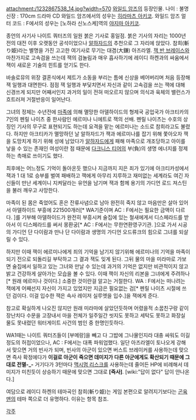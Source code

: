 attachment:/1232867538_14.jpg?width=570
[[와일드 암즈]]의 등장인물.
나이 : 불명 신장 : 170cm
드라마 CD 와일드 암즈에서의 성우는 [[히라마츠 아키코]].
와일드 암즈 얼터 코드 : F에서의 성우는 [노하라 신노스케]역의 [[야지마 아키코]].

종언의 사기사 나이트 쿼터즈의 일원 붉은 기사로 홍일점. 붉은 기사의 자리는 1000년 전의 대전 이후 오랫동안 공석이었으나 [[알하자드]]의 추천으로 그 자리에 앉았다. 참희(斬り姫)라는 별명을 가진 고고한 여기사로 무기는 대겸(大鎌) 아즈라엘. [[잭 반 브레이스]]와 마찬가지로 고속검을 쓰는데 잭의 검놀림과 매우 흡사하기에 레이디 하켄과의 싸움에서 잭이 새로운 기술의 힌트를 얻기도 한다.

바솔로뮤의 위장 결혼식에서 제트가 소동을 부리는 틈에 신상을 베어버리며 처음 등장해 잭 일행과 대면한다. 점점 잭 일행과 부딫치면서 자신과 같이 고속검을 쓰는 잭에 대해 신경쓰게 되지만 어째서인지 과거의 일이 전혀 떠오르지 않으며 의식과 육체의 밸런스가 흐트러져 거절반응이 일어난다.

그녀의 정체는 수년전에 [[마족]]에 의해 멸망한 아델하이드의 형제국 공업국가 아크티카의 7인의 펜릴 나이츠 중 한사람인 에르미나 니에트로 잭의 선배. 펜릴 나이츠는 수호의 상징인 기사의 무구로 표현되기도 하는데 요격을 맡는 에르미나는 소드로 참희라고도 불렸다. 하지만 아크티카가 멸망하던 날 알하자드가 잭과 에르미나를 잡기 위해 쫓아오자 잭을 도망치게 하기 위해 성에 남았다가 [[알하자드]]에게 패해 마족으로 개조당하고 아이를 낳을 수 있는 존재인 여성이란 점 때문에 [[다크니스 티어]]의 부(負)의 생명 에너지를 정제하는 촉매로 쓰이기도 했다.

{{{#!html
<script type="text/javascript" src="http://ext.nicovideo.jp/thumb_watch/sm3464003"></script><noscript><a href="http://www.nicovideo.jp/watch/sm3464003">【ニコニコ動画】ワイルドアームズ　エルミナイベント</a></noscript>
}}}
최후에는 어느정도 기억이 돌아온듯 했으나 지금까지 지은 죄가 있기에 아크티카성에서 잭과 1 대 1로 승부를 벌여 패배하고 잭에게 아무리 지루하고 재미없는 세계라도 여긴 자신들이 만난 세계이니 지켜달라는 유언을 남기며 잭과 함께 용기의 가디언 로드 져스틴을 불러 깨우고 사망한다.

마족이 된 몸은 죽었어도 혼은 잔류사념으로 남아 완전히 죽지 않고 마음만은 살아 있어서 아델하이드 부흥에 221500개러[* WA기준이며 AC : F에서는 필요한 금액이 다르다. ]를 기부해 아델하이드가 완전히 부흥시켜 술집에 있는 철새에게서 디스페라드를 받아서 이 디스페라드를 써서 몽환궁[* AC : F에서는 무한연환영구기관. ]으로 가서 시공의 가디언 단 다이람과 만나 단 다이람과 생명의 가디언 오드류크의 힘으로 그녀를 되살릴 수 있다.

하지만 이때 잭이 에르미나에게 죄의 기억을 남기지 않기위해 에르미나의 기억을 마족이 되기 전으로 되돌리길 부탁하고 그 결과 잭도 잊게 된다. 그뒤 물의 마을 미라마로 가보면 술집에서 일하고 있는 그녀와 만날 수 있는데 과거의 기억은 없지만 비관적이지 않고 밝고 건강하게 살아가는 모습을 볼 수 있다. 이때 잭이 자신의 리본을 그녀에게 주려하나[* 원래 에르미나 것이다.] 소중한 것이란걸 알고는 거절한다. WA : F에서는 떠나려는 잭에게 어째선지 자신이 가지고 있었지만 지금은 필요없는 검[* 펜릴 나이츠 시절에 쓰던 검이다. 이걸 입수한 잭은 속사 레이저 실루엣을 입수.]을 잭에게 준다.

참고로 확실하게 나오진 않지만 원래 미라마에 살았던듯하며 어렸을적 소꿉친구랑 같이 장난치다 수문을 고장내서 마을 전체가 일주일간 씻지도 못하고 세탁도 못하고 화장실 물도 못내렸던 워터게이트 사건의 범인 중 한명인듯하다.

WA1때는 나이트 쿼터즈들이 [부메랑]을 빼고 다 그밥에 그나물인지라 대충 싸워도 이길정도의 허접이었으나, AC : F에서는 대폭 파워업했다. 일단 아즈라엘이 토나오게 강해서 맞으면 거의 빈사가 되며, 빈사의 아군이 있으면 버스트 브레이커를 사용하는데 맞으면 즉사 확정에다가 '''이걸로 아군이 죽으면 데미지가 다른 아군에게도 확산되기 때문에 그대로 전멸-_-''' 거기다가 3턴마다 [[맥시멈 리스크]]를 사용하는데 줄어든 HP에 비례해서 데미지가 미친듯이 상승하기 때문에 맞으면 그대로 '''[즉사]'''. [wiki:"답이 없다" 답이 안나온다.]

여담으로 레이디 하켄의 테마곡인 참희(斬り姫)는 게임 본편으로 알려지기보다는 [[곤 프릭스|곤육맨]]의 테마 쪽으로 더 유명하다. 이유는 항목 참조.

[[각주]]

